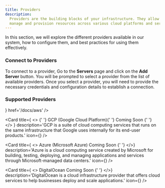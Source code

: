 ```yaml
---
title: Providers
description:
  Providers are the building blocks of your infrastructure. They allow you to
  manage and provision resources across various cloud platforms and services.
---
```


In this section, we will explore the different providers available in our
system, how to configure them, and best practices for using them effectively.

### Connect to Providers

To connect to a provider, Go to the **Servers** page and click on the **Add
Server** button. You will be prompted to select a provider from the list of
available providers. Once you select a provider, you will need to provide the
necessary credentials and configuration details to establish a connection.

### Supported Providers

<Cards className='mb-5'>
  <Card
    title='AWS (Amazon Web Services)'
    description='AWS is a comprehensive cloud computing platform that offers a wide range of services, including computing power, storage, and databases.'
    icon={<AWS />}
    href='/docs/aws'
  />

<Card
  title={
    <>
      {' '}
      GCP (Google Cloud Platform){' '}
      <span className='ml-2 inline-block rounded-md bg-yellow-100 px-2 py-0.5 text-xs font-medium text-yellow-800 dark:bg-yellow-900 dark:text-yellow-100'>
        Coming Soon
      </span>{' '}
    </>
  }
  description='GCP is a suite of cloud computing services that runs on the same infrastructure that Google uses internally for its end-user products.'
  icon={<GCP />}
/>

  <Card
    title={ <> Azure (Microsoft Azure) <span className='ml-2 inline-block rounded-md bg-yellow-100 px-2 py-0.5 text-xs font-medium text-yellow-800 dark:bg-yellow-900 dark:text-yellow-100'>
        Coming Soon
      </span>{' '} </>}
    description='Azure is a cloud computing service created by Microsoft for building, testing, deploying, and managing applications and services through Microsoft-managed data centers.'
    icon={<Azure />}
  />
  
  <Card
    title={ <> DigitalOcean <span className='ml-2 inline-block rounded-md bg-yellow-100 px-2 py-0.5 text-xs font-medium text-yellow-800 dark:bg-yellow-900 dark:text-yellow-100'>
        Coming Soon
      </span>{' '} </>}
    description='DigitalOcean is a cloud infrastructure provider that offers cloud services to help businesses deploy and scale applications.'
    icon={<DigitalOcean />}
  />
</Cards>
